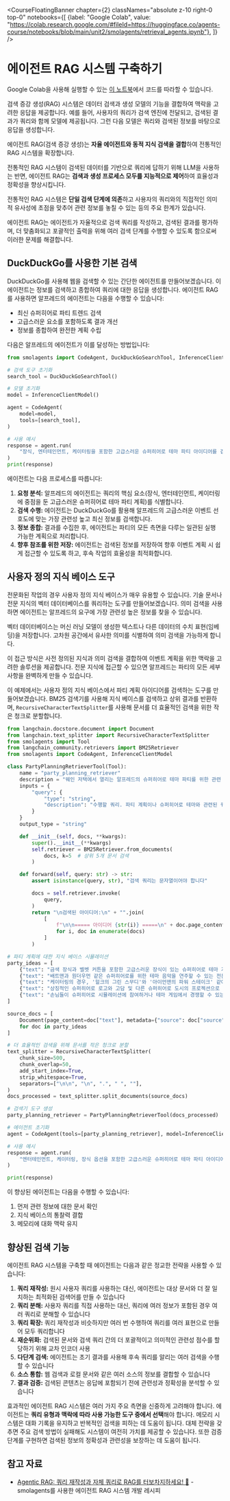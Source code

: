 <CourseFloatingBanner chapter={2}
  classNames="absolute z-10 right-0 top-0"
  notebooks={[
    {label: "Google Colab", value: "https://colab.research.google.com/#fileId=https://huggingface.co/agents-course/notebooks/blob/main/unit2/smolagents/retrieval_agents.ipynb"},
]} />

# 에이전트 RAG 시스템 구축하기

<Tip>
Google Colab을 사용해 실행할 수 있는 <a href="https://huggingface.co/agents-course/notebooks/blob/main/unit2/smolagents/retrieval_agents.ipynb" target="_blank">이 노트북</a>에서 코드를 따라할 수 있습니다.
</Tip>

검색 증강 생성(RAG) 시스템은 데이터 검색과 생성 모델의 기능을 결합하여 맥락을 고려한 응답을 제공합니다. 예를 들어, 사용자의 쿼리가 검색 엔진에 전달되고, 검색된 결과가 쿼리와 함께 모델에 제공됩니다. 그런 다음 모델은 쿼리와 검색된 정보를 바탕으로 응답을 생성합니다.

에이전트 RAG(검색 증강 생성)는 **자율 에이전트와 동적 지식 검색을 결합**하여 전통적인 RAG 시스템을 확장합니다.

전통적인 RAG 시스템이 검색된 데이터를 기반으로 쿼리에 답하기 위해 LLM을 사용하는 반면, 에이전트 RAG는 **검색과 생성 프로세스 모두를 지능적으로 제어**하여 효율성과 정확성을 향상시킵니다.

전통적인 RAG 시스템은 **단일 검색 단계에 의존**하고 사용자의 쿼리와의 직접적인 의미적 유사성에 초점을 맞추어 관련 정보를 놓칠 수 있는 등의 주요 한계가 있습니다.

에이전트 RAG는 에이전트가 자율적으로 검색 쿼리를 작성하고, 검색된 결과를 평가하며, 더 맞춤화되고 포괄적인 출력을 위해 여러 검색 단계를 수행할 수 있도록 함으로써 이러한 문제를 해결합니다.

## DuckDuckGo를 사용한 기본 검색

DuckDuckGo를 사용해 웹을 검색할 수 있는 간단한 에이전트를 만들어보겠습니다. 이 에이전트는 정보를 검색하고 종합하여 쿼리에 대한 응답을 생성합니다. 에이전트 RAG를 사용하면 알프레드의 에이전트는 다음을 수행할 수 있습니다:

* 최신 슈퍼히어로 파티 트렌드 검색
* 고급스러운 요소를 포함하도록 결과 개선
* 정보를 종합하여 완전한 계획 수립

다음은 알프레드의 에이전트가 이를 달성하는 방법입니다:

```python
from smolagents import CodeAgent, DuckDuckGoSearchTool, InferenceClientModel

# 검색 도구 초기화
search_tool = DuckDuckGoSearchTool()

# 모델 초기화
model = InferenceClientModel()

agent = CodeAgent(
    model=model,
    tools=[search_tool],
)

# 사용 예시
response = agent.run(
    "장식, 엔터테인먼트, 케이터링을 포함한 고급스러운 슈퍼히어로 테마 파티 아이디어를 검색해주세요."
)
print(response)
```

에이전트는 다음 프로세스를 따릅니다:

1. **요청 분석:** 알프레드의 에이전트는 쿼리의 핵심 요소(장식, 엔터테인먼트, 케이터링에 중점을 둔 고급스러운 슈퍼히어로 테마 파티 계획)를 식별합니다.
2. **검색 수행:** 에이전트는 DuckDuckGo를 활용해 알프레드의 고급스러운 이벤트 선호도에 맞는 가장 관련성 높고 최신 정보를 검색합니다.
3. **정보 종합:** 결과를 수집한 후, 에이전트는 파티의 모든 측면을 다루는 일관된 실행 가능한 계획으로 처리합니다.
4. **향후 참조를 위한 저장:** 에이전트는 검색된 정보를 저장하여 향후 이벤트 계획 시 쉽게 접근할 수 있도록 하고, 후속 작업의 효율성을 최적화합니다.

## 사용자 정의 지식 베이스 도구

전문화된 작업의 경우 사용자 정의 지식 베이스가 매우 유용할 수 있습니다. 기술 문서나 전문 지식의 벡터 데이터베이스를 쿼리하는 도구를 만들어보겠습니다. 의미 검색을 사용하면 에이전트는 알프레드의 요구에 가장 관련성 높은 정보를 찾을 수 있습니다.

벡터 데이터베이스는 머신 러닝 모델이 생성한 텍스트나 다른 데이터의 수치 표현(임베딩)을 저장합니다. 고차원 공간에서 유사한 의미를 식별하여 의미 검색을 가능하게 합니다.

이 접근 방식은 사전 정의된 지식과 의미 검색을 결합하여 이벤트 계획을 위한 맥락을 고려한 솔루션을 제공합니다. 전문 지식에 접근할 수 있으면 알프레드는 파티의 모든 세부 사항을 완벽하게 만들 수 있습니다.

이 예제에서는 사용자 정의 지식 베이스에서 파티 계획 아이디어를 검색하는 도구를 만들어보겠습니다. BM25 검색기를 사용해 지식 베이스를 검색하고 상위 결과를 반환하며, `RecursiveCharacterTextSplitter`를 사용해 문서를 더 효율적인 검색을 위한 작은 청크로 분할합니다.

```python
from langchain.docstore.document import Document
from langchain.text_splitter import RecursiveCharacterTextSplitter
from smolagents import Tool
from langchain_community.retrievers import BM25Retriever
from smolagents import CodeAgent, InferenceClientModel

class PartyPlanningRetrieverTool(Tool):
    name = "party_planning_retriever"
    description = "웨인 저택에서 열리는 알프레드의 슈퍼히어로 테마 파티를 위한 관련 파티 계획 아이디어를 의미 검색으로 검색합니다."
    inputs = {
        "query": {
            "type": "string",
            "description": "수행할 쿼리. 파티 계획이나 슈퍼히어로 테마와 관련된 쿼리여야 합니다.",
        }
    }
    output_type = "string"

    def __init__(self, docs, **kwargs):
        super().__init__(**kwargs)
        self.retriever = BM25Retriever.from_documents(
            docs, k=5  # 상위 5개 문서 검색
        )

    def forward(self, query: str) -> str:
        assert isinstance(query, str), "검색 쿼리는 문자열이어야 합니다"

        docs = self.retriever.invoke(
            query,
        )
        return "\n검색된 아이디어:\n" + "".join(
            [
                f"\n\n===== 아이디어 {str(i)} =====\n" + doc.page_content
                for i, doc in enumerate(docs)
            ]
        )

# 파티 계획에 대한 지식 베이스 시뮬레이션
party_ideas = [
    {"text": "금색 장식과 벨벳 커튼을 포함한 고급스러운 장식이 있는 슈퍼히어로 테마 가면무도회.", "source": "파티 아이디어 1"},
    {"text": "배트맨과 원더우먼 같은 슈퍼히어로를 위한 테마 음악을 연주할 수 있는 전문 DJ 고용.", "source": "엔터테인먼트 아이디어"},
    {"text": "케이터링의 경우, '헐크의 그린 스무디'와 '아이언맨의 파워 스테이크' 같이 슈퍼히어로의 이름을 딴 요리 제공.", "source": "케이터링 아이디어"},
    {"text": "상징적인 슈퍼히어로 로고와 고담 및 다른 슈퍼히어로 도시의 프로젝션으로 장소 장식.", "source": "장식 아이디어"},
    {"text": "손님들이 슈퍼히어로 시뮬레이션에 참여하거나 테마 게임에서 경쟁할 수 있는 VR 인터랙티브 체험.", "source": "엔터테인먼트 아이디어"}
]

source_docs = [
    Document(page_content=doc["text"], metadata={"source": doc["source"]})
    for doc in party_ideas
]

# 더 효율적인 검색을 위해 문서를 작은 청크로 분할
text_splitter = RecursiveCharacterTextSplitter(
    chunk_size=500,
    chunk_overlap=50,
    add_start_index=True,
    strip_whitespace=True,
    separators=["\n\n", "\n", ".", " ", ""],
)
docs_processed = text_splitter.split_documents(source_docs)

# 검색기 도구 생성
party_planning_retriever = PartyPlanningRetrieverTool(docs_processed)

# 에이전트 초기화
agent = CodeAgent(tools=[party_planning_retriever], model=InferenceClientModel())

# 사용 예시
response = agent.run(
    "엔터테인먼트, 케이터링, 장식 옵션을 포함한 고급스러운 슈퍼히어로 테마 파티 아이디어를 찾아주세요."
)

print(response)
```

이 향상된 에이전트는 다음을 수행할 수 있습니다:
1. 먼저 관련 정보에 대한 문서 확인
2. 지식 베이스의 통찰력 결합
3. 메모리에 대화 맥락 유지

## 향상된 검색 기능

에이전트 RAG 시스템을 구축할 때 에이전트는 다음과 같은 정교한 전략을 사용할 수 있습니다:

1. **쿼리 재작성:** 원시 사용자 쿼리를 사용하는 대신, 에이전트는 대상 문서와 더 잘 일치하는 최적화된 검색어를 만들 수 있습니다
2. **쿼리 분해:** 사용자 쿼리를 직접 사용하는 대신, 쿼리에 여러 정보가 포함된 경우 여러 쿼리로 분해할 수 있습니다
3. **쿼리 확장:** 쿼리 재작성과 비슷하지만 여러 번 수행하여 쿼리를 여러 표현으로 만들어 모두 쿼리합니다
4. **재순위화:** 검색된 문서와 검색 쿼리 간의 더 포괄적이고 의미적인 관련성 점수를 할당하기 위해 교차 인코더 사용
5. **다단계 검색:** 에이전트는 초기 결과를 사용해 후속 쿼리를 알리는 여러 검색을 수행할 수 있습니다
6. **소스 통합:** 웹 검색과 로컬 문서와 같은 여러 소스의 정보를 결합할 수 있습니다
7. **결과 검증:** 검색된 콘텐츠는 응답에 포함되기 전에 관련성과 정확성을 분석할 수 있습니다

효과적인 에이전트 RAG 시스템은 여러 가지 주요 측면을 신중하게 고려해야 합니다. 에이전트는 **쿼리 유형과 맥락에 따라 사용 가능한 도구 중에서 선택**해야 합니다. 메모리 시스템은 대화 기록을 유지하고 반복적인 검색을 피하는 데 도움이 됩니다. 대체 전략을 갖추면 주요 검색 방법이 실패해도 시스템이 여전히 가치를 제공할 수 있습니다. 또한 검증 단계를 구현하면 검색된 정보의 정확성과 관련성을 보장하는 데 도움이 됩니다.

## 참고 자료

- [Agentic RAG: 쿼리 재작성과 자체 쿼리로 RAG를 터보차지하세요! 🚀](https://huggingface.co/learn/cookbook/agent_rag) - smolagents를 사용한 에이전트 RAG 시스템 개발 레시피 